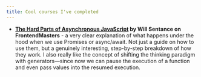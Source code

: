 ```yaml
---
title: Cool courses I've completed
--- 
```



- **[The Hard Parts of Asynchronous JavaScript](https://frontendmasters.com/courses/javascript-new-hard-parts/) by Will Sentance on FrontendMasters**  - a very clear explanation of what happens under the hood when we use Promises or async/await. Not just a guide on how to use them, but a genuinely interesting, step-by-step breakdown of how they work. I also really 
like the concept of shifting the thinking paradigm with generators—since now we can pause the execution of a function and even pass values into the resumed execution. <Badge text="JS" variant="tip" /> <Badge text="5 hours" variant="note" /> 
